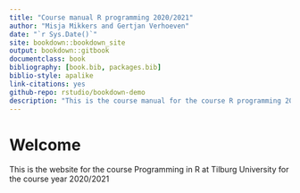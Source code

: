 ```yaml
--- 
title: "Course manual R programming 2020/2021"
author: "Misja Mikkers and Gertjan Verhoeven"
date: "`r Sys.Date()`"
site: bookdown::bookdown_site
output: bookdown::gitbook
documentclass: book
bibliography: [book.bib, packages.bib]
biblio-style: apalike
link-citations: yes
github-repo: rstudio/bookdown-demo
description: "This is the course manual for the course R programming 2020/2021"
---
```


# Welcome {-}

This is the website for the course Programming in R at Tilburg University for the course year 2020/2021

[comment]: <> (run this in the console bookdown::render_book("index.Rmd", "bookdown::pdf_book"))
[comment]: <> (run this in the console bookdown::render_book("index.Rmd"))
